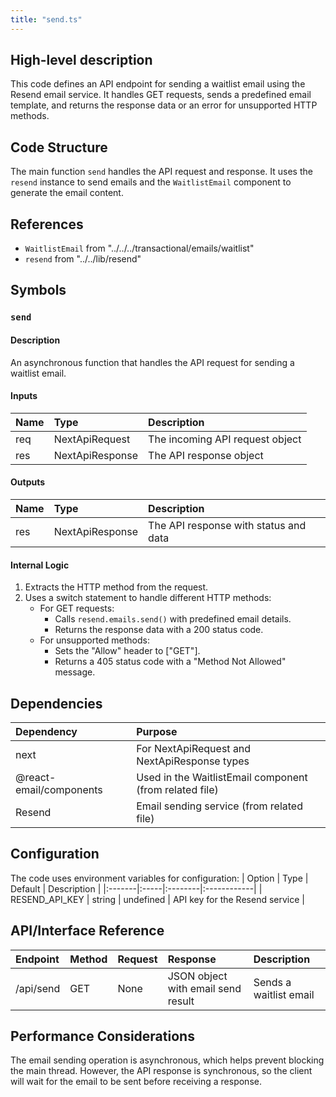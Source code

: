 ```yaml
---
title: "send.ts"
---
```


## High-level description
This code defines an API endpoint for sending a waitlist email using the Resend email service. It handles GET requests, sends a predefined email template, and returns the response data or an error for unsupported HTTP methods.

## Code Structure
The main function `send` handles the API request and response. It uses the `resend` instance to send emails and the `WaitlistEmail` component to generate the email content.

## References
- `WaitlistEmail` from "../../../transactional/emails/waitlist"
- `resend` from "../../lib/resend"

## Symbols

### `send`
#### Description
An asynchronous function that handles the API request for sending a waitlist email.

#### Inputs
| Name | Type | Description |
|:-----|:-----|:------------|
| req | NextApiRequest | The incoming API request object |
| res | NextApiResponse | The API response object |

#### Outputs
| Name | Type | Description |
|:-----|:-----|:------------|
| res | NextApiResponse | The API response with status and data |

#### Internal Logic
1. Extracts the HTTP method from the request.
2. Uses a switch statement to handle different HTTP methods:
   - For GET requests:
     - Calls `resend.emails.send()` with predefined email details.
     - Returns the response data with a 200 status code.
   - For unsupported methods:
     - Sets the "Allow" header to ["GET"].
     - Returns a 405 status code with a "Method Not Allowed" message.

## Dependencies
| Dependency | Purpose |
|:-----------|:--------|
| next | For NextApiRequest and NextApiResponse types |
| @react-email/components | Used in the WaitlistEmail component (from related file) |
| Resend | Email sending service (from related file) |

## Configuration
The code uses environment variables for configuration:
| Option | Type | Default | Description |
|:-------|:-----|:--------|:------------|
| RESEND_API_KEY | string | undefined | API key for the Resend service |

## API/Interface Reference
| Endpoint | Method | Request | Response | Description |
|:---------|:-------|:--------|:---------|:------------|
| /api/send | GET | None | JSON object with email send result | Sends a waitlist email |

## Performance Considerations
The email sending operation is asynchronous, which helps prevent blocking the main thread. However, the API response is synchronous, so the client will wait for the email to be sent before receiving a response.